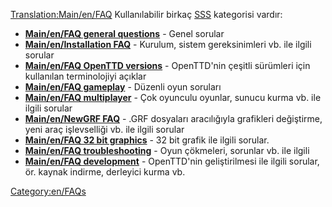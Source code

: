 [[Translation:Main/en/FAQ]]{{en/-}}{{tr/İçindekiler}}
Kullanılabilir birkaç [http://www.wikipedia.org/wiki/FAQ SSS] kategorisi vardır:

*'''[[Main/en/FAQ general questions]]''' - Genel sorular
*'''[[Main/en/Installation FAQ]]''' - Kurulum, sistem gereksinimleri vb. ile ilgili sorular
*'''[[Main/en/FAQ OpenTTD versions]]''' - OpenTTD'nin çeşitli sürümleri için kullanılan terminolojiyi açıklar
*'''[[Main/en/FAQ gameplay]]''' - Düzenli oyun soruları
*'''[[Main/en/FAQ multiplayer]]''' - Çok oyunculu oyunlar, sunucu kurma vb. ile ilgili sorular
*'''[[Main/en/NewGRF FAQ]]''' - .GRF dosyaları aracılığıyla grafikleri değiştirme, yeni araç işlevselliği vb. ile ilgili sorular
*'''[[Main/en/FAQ 32 bit graphics]]''' - 32 bit grafik ile ilgili sorular.
*'''[[Main/en/FAQ troubleshooting]]''' - Oyun çökmeleri, sorunlar vb. ile ilgili
*'''[[Main/en/FAQ development]]''' - OpenTTD'nin geliştirilmesi ile ilgili sorular, ör. kaynak indirme, derleyici kurma vb.

[[Category:en/FAQs]]